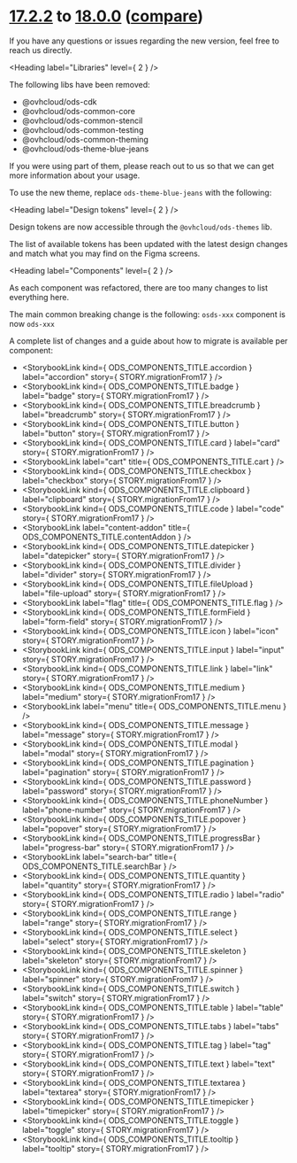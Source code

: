 
<Meta title="OVHcloud Design System/What's new?/Migration guide/17.x to 18.x" />

# [17.2.2](https://ovh.github.io/design-system/v17.2.2/?path=/story/ovhcloud-design-system-what-s-new-changelog--page) to [18.0.0](https://ovh.github.io/design-system/v18.0.0/?path=/story/ovhcloud-design-system-what-s-new-changelog--page) ([compare](https://github.com/ovh/design-system/compare/release/17.0...release/18.0))

If you have any questions or issues regarding the new version, feel free to reach us directly.

<Heading label="Libraries" level={ 2 } />

The following libs have been removed:
- @ovhcloud/ods-cdk
- @ovhcloud/ods-common-core
- @ovhcloud/ods-common-stencil
- @ovhcloud/ods-common-testing
- @ovhcloud/ods-common-theming
- @ovhcloud/ods-theme-blue-jeans

If you were using part of them, please reach out to us so that we can get more information about your usage.

To use the new theme, replace `ods-theme-blue-jeans` with the following:

<Source code="import '@ovhcloud/ods-themes/default';"
        dark="true"
        language="typescript" />

<Heading label="Design tokens" level={ 2 } />

Design tokens are now accessible through the `@ovhcloud/ods-themes` lib.

The list of available tokens has been updated with the latest design changes and match what you may find on the Figma screens.

<Heading label="Components" level={ 2 } />

As each component was refactored, there are too many changes to list everything here.

The main common breaking change is the following: `osds-xxx` component is now `ods-xxx`

A complete list of changes and a guide about how to migrate is available per component:

* <StorybookLink kind={ ODS_COMPONENTS_TITLE.accordion } label="accordion" story={ STORY.migrationFrom17 } />
* <StorybookLink kind={ ODS_COMPONENTS_TITLE.badge } label="badge" story={ STORY.migrationFrom17 } />
* <StorybookLink kind={ ODS_COMPONENTS_TITLE.breadcrumb } label="breadcrumb" story={ STORY.migrationFrom17 } />
* <StorybookLink kind={ ODS_COMPONENTS_TITLE.button } label="button" story={ STORY.migrationFrom17 } />
* <StorybookLink kind={ ODS_COMPONENTS_TITLE.card } label="card" story={ STORY.migrationFrom17 } />
* <StorybookLink label="cart" title={ ODS_COMPONENTS_TITLE.cart } />
* <StorybookLink kind={ ODS_COMPONENTS_TITLE.checkbox } label="checkbox" story={ STORY.migrationFrom17 } />
* <StorybookLink kind={ ODS_COMPONENTS_TITLE.clipboard } label="clipboard" story={ STORY.migrationFrom17 } />
* <StorybookLink kind={ ODS_COMPONENTS_TITLE.code } label="code" story={ STORY.migrationFrom17 } />
* <StorybookLink label="content-addon" title={ ODS_COMPONENTS_TITLE.contentAddon } />
* <StorybookLink kind={ ODS_COMPONENTS_TITLE.datepicker } label="datepicker" story={ STORY.migrationFrom17 } />
* <StorybookLink kind={ ODS_COMPONENTS_TITLE.divider } label="divider" story={ STORY.migrationFrom17 } />
* <StorybookLink kind={ ODS_COMPONENTS_TITLE.fileUpload } label="file-upload" story={ STORY.migrationFrom17 } />
* <StorybookLink label="flag" title={ ODS_COMPONENTS_TITLE.flag } />
* <StorybookLink kind={ ODS_COMPONENTS_TITLE.formField } label="form-field" story={ STORY.migrationFrom17 } />
* <StorybookLink kind={ ODS_COMPONENTS_TITLE.icon } label="icon" story={ STORY.migrationFrom17 } />
* <StorybookLink kind={ ODS_COMPONENTS_TITLE.input } label="input" story={ STORY.migrationFrom17 } />
* <StorybookLink kind={ ODS_COMPONENTS_TITLE.link } label="link" story={ STORY.migrationFrom17 } />
* <StorybookLink kind={ ODS_COMPONENTS_TITLE.medium } label="medium" story={ STORY.migrationFrom17 } />
* <StorybookLink label="menu" title={ ODS_COMPONENTS_TITLE.menu } />
* <StorybookLink kind={ ODS_COMPONENTS_TITLE.message } label="message" story={ STORY.migrationFrom17 } />
* <StorybookLink kind={ ODS_COMPONENTS_TITLE.modal } label="modal" story={ STORY.migrationFrom17 } />
* <StorybookLink kind={ ODS_COMPONENTS_TITLE.pagination } label="pagination" story={ STORY.migrationFrom17 } />
* <StorybookLink kind={ ODS_COMPONENTS_TITLE.password } label="password" story={ STORY.migrationFrom17 } />
* <StorybookLink kind={ ODS_COMPONENTS_TITLE.phoneNumber } label="phone-number" story={ STORY.migrationFrom17 } />
* <StorybookLink kind={ ODS_COMPONENTS_TITLE.popover } label="popover" story={ STORY.migrationFrom17 } />
* <StorybookLink kind={ ODS_COMPONENTS_TITLE.progressBar } label="progress-bar" story={ STORY.migrationFrom17 } />
* <StorybookLink label="search-bar" title={ ODS_COMPONENTS_TITLE.searchBar } />
* <StorybookLink kind={ ODS_COMPONENTS_TITLE.quantity } label="quantity" story={ STORY.migrationFrom17 } />
* <StorybookLink kind={ ODS_COMPONENTS_TITLE.radio } label="radio" story={ STORY.migrationFrom17 } />
* <StorybookLink kind={ ODS_COMPONENTS_TITLE.range } label="range" story={ STORY.migrationFrom17 } />
* <StorybookLink kind={ ODS_COMPONENTS_TITLE.select } label="select" story={ STORY.migrationFrom17 } />
* <StorybookLink kind={ ODS_COMPONENTS_TITLE.skeleton } label="skeleton" story={ STORY.migrationFrom17 } />
* <StorybookLink kind={ ODS_COMPONENTS_TITLE.spinner } label="spinner" story={ STORY.migrationFrom17 } />
* <StorybookLink kind={ ODS_COMPONENTS_TITLE.switch } label="switch" story={ STORY.migrationFrom17 } />
* <StorybookLink kind={ ODS_COMPONENTS_TITLE.table } label="table" story={ STORY.migrationFrom17 } />
* <StorybookLink kind={ ODS_COMPONENTS_TITLE.tabs } label="tabs" story={ STORY.migrationFrom17 } />
* <StorybookLink kind={ ODS_COMPONENTS_TITLE.tag } label="tag" story={ STORY.migrationFrom17 } />
* <StorybookLink kind={ ODS_COMPONENTS_TITLE.text } label="text" story={ STORY.migrationFrom17 } />
* <StorybookLink kind={ ODS_COMPONENTS_TITLE.textarea } label="textarea" story={ STORY.migrationFrom17 } />
* <StorybookLink kind={ ODS_COMPONENTS_TITLE.timepicker } label="timepicker" story={ STORY.migrationFrom17 } />
* <StorybookLink kind={ ODS_COMPONENTS_TITLE.toggle } label="toggle" story={ STORY.migrationFrom17 } />
* <StorybookLink kind={ ODS_COMPONENTS_TITLE.tooltip } label="tooltip" story={ STORY.migrationFrom17 } />
